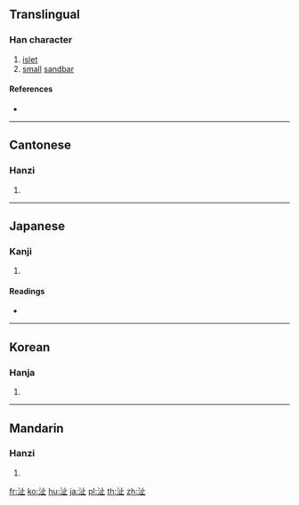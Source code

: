 ==Translingual==

===Han character===
{{Han char|rn=85|rad=水|as=04|sn=7|four=31110|canj=EYLM|ids=⿰氵止}}

# [[islet]]
# [[small]] [[sandbar]]

====References====
* {{Han ref|kx=0612.010|dkj=17213|dj=1005.040|hdz=31562.060|uh=6C9A|ud=27802|bh=CB54|bd=52052}}

----

==Cantonese==

===Hanzi===
{{yue-hanzi|jyut=[[zi2]]|y=ji2}}

# {{defn|lang=yue|sort=水04}}

----

==Japanese==

===Kanji===
{{ja-kanji|grade=|rs=水04}}

# {{defn|lang=ja|sort=水04}}

====Readings====
* {{ja-readings|on=[[し]] (shi)|kun=[[なぎさ]] (nagisa)}}

----

==Korean==

===Hanja===
{{ko-hanja|hangeul=지|eumhun=|rv=ji|mr=chi|y=ci}}

# {{defn|lang=ko|sort=水04}}

----

==Mandarin==

===Hanzi===
{{cmn-hanzi|pin=[[zhǐ]] ([[zhi3]])|wg=chih<sup>3</sup>}}

# {{defn|lang=cmn|sort=水04}}

[[fr:沚]]
[[ko:沚]]
[[hu:沚]]
[[ja:沚]]
[[pl:沚]]
[[th:沚]]
[[zh:沚]]